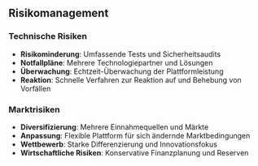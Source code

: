 ## Risikomanagement

### Technische Risiken
- **Risikominderung**: Umfassende Tests und Sicherheitsaudits
- **Notfallpläne**: Mehrere Technologiepartner und Lösungen
- **Überwachung**: Echtzeit-Überwachung der Plattformleistung
- **Reaktion**: Schnelle Verfahren zur Reaktion auf und Behebung von Vorfällen

### Marktrisiken
- **Diversifizierung**: Mehrere Einnahmequellen und Märkte
- **Anpassung**: Flexible Plattform für sich ändernde Marktbedingungen
- **Wettbewerb**: Starke Differenzierung und Innovationsfokus
- **Wirtschaftliche Risiken**: Konservative Finanzplanung und Reserven